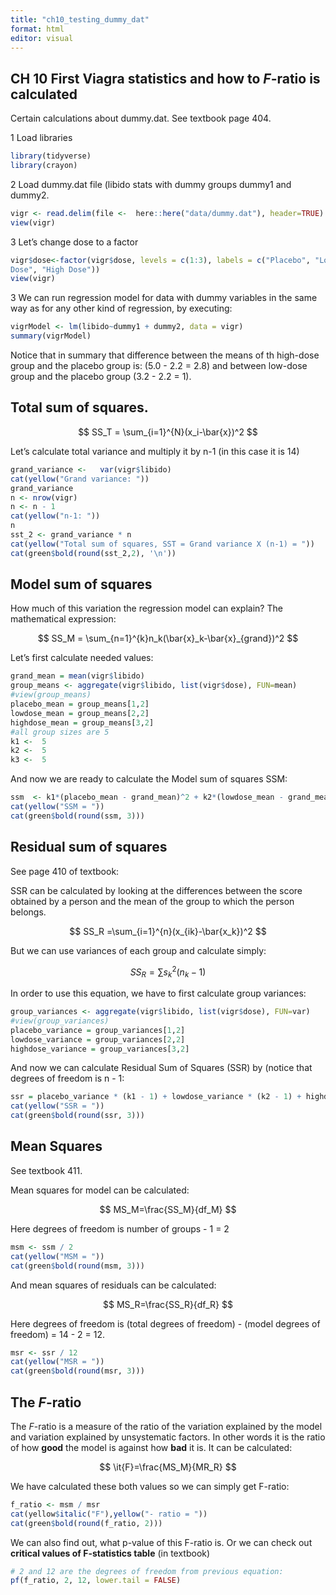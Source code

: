 ```yaml
---
title: "ch10_testing_dummy_dat"
format: html
editor: visual
---
```


## CH 10 First Viagra statistics and how to *F*-ratio is calculated

Certain calculations about dummy.dat. See textbook page 404.

1 Load libraries

```r
library(tidyverse)
library(crayon)
```

2 Load dummy.dat file (libido stats with dummy groups dummy1 and dummy2.

```r
vigr <- read.delim(file <-  here::here("data/dummy.dat"), header=TRUE)
view(vigr)
```

3 Let's change dose to a factor

```r
vigr$dose<-factor(vigr$dose, levels = c(1:3), labels = c("Placebo", "Low
Dose", "High Dose"))
view(vigr)
```

3 We can run regression model for data with dummy variables in the same way as for any other kind of regression, by executing:

```r
vigrModel <- lm(libido~dummy1 + dummy2, data = vigr)
summary(vigrModel)
```

Notice that in summary that difference between the means of th high-dose group and the placebo group is: (5.0 - 2.2 = 2.8) and between low-dose group and the placebo group (3.2 - 2.2 = 1).

## Total sum of squares.

$$
SS_T = \sum_{i=1}^{N}(x_i-\bar{x})^2
$$

Let's calculate total variance and multiply it by n-1 (in this case it is 14)

```r
grand_variance <-   var(vigr$libido)
cat(yellow("Grand variance: "))
grand_variance
n <- nrow(vigr)
n <- n - 1
cat(yellow("n-1: "))
n
sst_2 <- grand_variance * n
cat(yellow("Total sum of squares, SST = Grand variance X (n-1) = "))
cat(green$bold(round(sst_2,2), '\n'))
```

## Model sum of squares

How much of this variation the regression model can explain? The mathematical expression:

$$
SS_M = \sum_{n=1}^{k}n_k(\bar{x}_k-\bar{x}_{grand})^2 
$$

Let's first calculate needed values:

```r
grand_mean = mean(vigr$libido)
group_means <- aggregate(vigr$libido, list(vigr$dose), FUN=mean)
#view(group_means)
placebo_mean = group_means[1,2]
lowdose_mean = group_means[2,2]
highdose_mean = group_means[3,2]
#all group sizes are 5
k1 <-  5
k2 <-  5
k3 <-  5
```

And now we are ready to calculate the Model sum of squares SSM:

```r
ssm  <- k1*(placebo_mean - grand_mean)^2 + k2*(lowdose_mean - grand_mean)^2 + k3*(highdose_mean - grand_mean)^2
cat(yellow("SSM = "))
cat(green$bold(round(ssm, 3)))
```

## Residual sum of squares

See page 410 of textbook:

SSR can be calculated by looking at the differences between the score obtained by a person and the mean of the group to which the person belongs.

$$
SS_R =\sum_{i=1}^{n}(x_{ik}-\bar{x_k})^2
$$

But we can use variances of each group and calculate simply:

$$
SS_R=\sum s_k^2(n_k-1)
$$

In order to use this equation, we have to first calculate group variances:

```r
group_variances <- aggregate(vigr$libido, list(vigr$dose), FUN=var)
#view(group_variances)
placebo_variance = group_variances[1,2]
lowdose_variance = group_variances[2,2]
highdose_variance = group_variances[3,2]
```

And now we can calculate Residual Sum of Squares (SSR) by (notice that degrees of freedom is n - 1:

```r
ssr = placebo_variance * (k1 - 1) + lowdose_variance * (k2 - 1) + highdose_variance * (k3 - 1)
cat(yellow("SSR = "))
cat(green$bold(round(ssr, 3)))
```

## Mean Squares

See textbook 411.

Mean squares for model can be calculated:

$$
MS_M=\frac{SS_M}{df_M}
$$

Here degrees of freedom is number of groups - 1 = 2

```r
msm <- ssm / 2
cat(yellow("MSM = "))
cat(green$bold(round(msm, 3)))
```

And mean squares of residuals can be calculated:

$$
MS_R=\frac{SS_R}{df_R}
$$

Here degrees of freedom is (total degrees of freedom) - (model degrees of freedom) = 14 - 2 = 12.

```r
msr <- ssr / 12
cat(yellow("MSR = "))
cat(green$bold(round(msr, 3)))
```

## The *F*-ratio

The *F*-ratio is a measure of the ratio of the variation explained by the model and variation explained by unsystematic factors. In other words it is the ratio of how **good** the model is against how **bad** it is. It can be calculated:

$$
\it{F}=\frac{MS_M}{MR_R}
$$

We have calculated these both values so we can simply get F-ratio:

```r
f_ratio <- msm / msr
cat(yellow$italic("F"),yellow("- ratio = "))
cat(green$bold(round(f_ratio, 2)))
```

We can also find out, what p-value of this F-ratio is. Or we can check out **critical values of F-statistics table** (in textbook)

```r
# 2 and 12 are the degrees of freedom from previous equation:
pf(f_ratio, 2, 12, lower.tail = FALSE)
```
